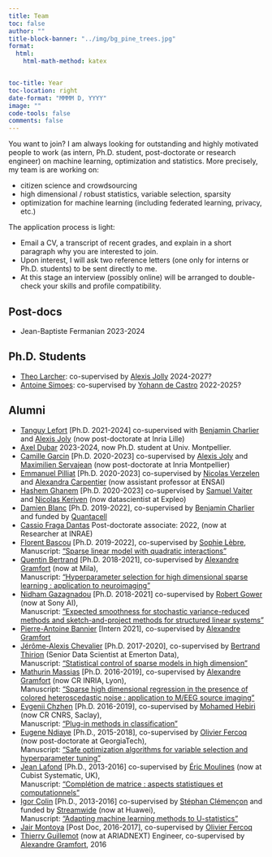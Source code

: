 ```yaml
---
title: Team
toc: false
author: ""
title-block-banner: "../img/bg_pine_trees.jpg"
format:
  html:
    html-math-method: katex


toc-title: Year
toc-location: right
date-format: "MMMM D, YYYY"
image: ""
code-tools: false
comments: false
---
```



You want to join?
I am always looking for outstanding and highly motivated people to work (as intern, Ph.D. student, post-doctorate or research engineer) on machine learning, optimization and statistics. More precisely, my team is are working on:

- citizen science and crowdsourcing
- high dimensional / robust statistics, variable selection, sparsity
- optimization for machine learning (including federated learning, privacy, etc.)

The application process is light:

- Email a CV, a transcript of recent grades, and explain in a short paragraph why you are interested to join.
- Upon interest, I will ask two reference letters (one only for interns or Ph.D. students) to be sent directly to me.
- At this stage an interview (possibly online) will be arranged to double-check your skills and profile compatibility.


## Post-docs
- Jean-Baptiste Fermanian 2023-2024

## Ph.D. Students
- [Theo Larcher](https://fr.linkedin.com/in/th%C3%A9o-larcher-3405a5147/en):
co-supervised by [Alexis Jolly](http://www-sop.inria.fr/members/Alexis.Joly/wiki/pmwiki.php) 2024-2027?
- [Antoine Simoes](https://fr.linkedin.com/in/antoine-simoes-4a2b67197): co-supervised by [Yohann de Castro](https://ydecastro.github.io/) 2022-2025?

<!-- ## Engineers -->

## Alumni
- [Tanguy Lefort](https://tanglef.github.io/) [Ph.D. 2021-2024] co-supervised with [Benjamin Charlier](https://imag.umontpellier.fr/~charlier/index.php?page=index) and [Alexis Joly](http://www-sop.inria.fr/members/Alexis.Joly/wiki/pmwiki.php) (now post-doctorate at Inria Lille)
- [Axel Dubar](https://github.com/axeldubarp) 2023-2024, now Ph.D. student at Univ. Montpellier.
- [Camille Garcin](https://garcinc.github.io/Camille-Garcin/) [Ph.D. 2020-2023] co-supervised by [Alexis Joly](http://www-sop.inria.fr/members/Alexis.Joly/wiki/pmwiki.php) and [Maximilien Servajean](https://maximiliense.github.io/) (now post-doctorate at Inria Montpellier)
- [Emmanuel Pilliat](https://epilliat.github.io/Page-perso/) [Ph.D. 2020-2023] co-supervised by [Nicolas Verzelen](http://nicolas.verzelen.free.fr/) and [Alexandra Carpentier](https://sites.google.com/site/alexandracarpentierresearch/http://nicolas.verzelen.free.fr/) (now assistant professor at ENSAI)
- [Hashem Ghanem](https://hashemghanem.github.io/) [Ph.D. 2020-2023] co-supervised by [Samuel Vaiter](https://samuelvaiter.com/) and [Nicolas Keriven](https://nkeriven.github.io/) (now datascientist at Expleo)
- [Damien Blanc](https://www.quantacell.com/about/) [Ph.D. 2019-2022], co-supervised by [Benjamin Charlier](https://imag.umontpellier.fr/~charlier/index.php?page=index) and funded by [Quantacell](https://www.quantacell.com/)
- [Cassio Fraga Dantas](https://cassiofragadantas.github.io/) Post-doctorate associate: 2022, (now at Researcher at INRAE) </br>
- [Florent Bascou](https://bascouflorent.github.io) [Ph.D. 2019-2022], co-supervised by [Sophie Lèbre](http://www.univ-montp3.fr/miap/~lebre/), </br>
Manuscript: ["Sparse linear model with quadratic interactions"](/papers/these_bascou.pdf)
- [Quentin Bertrand](https://qb3.github.io/) [Ph.D. 2018-2021], co-supervised by [Alexandre Gramfort](http://alexandre.gramfort.net/) (now at Mila), </br>
Manuscript: ["Hyperparameter selection for high dimensional sparse learning : application to neuroimaging"](https://jeannicod.ccsd.cnrs.fr/STAR/tel-03373531)
- [Nidham Gazagnadou](https://ngazagna.github.io/) [Ph.D. 2018-2021] co-supervised by [Robert Gower](https://perso.telecom-paristech.fr/rgower/) (now at Sony AI), </br>
Manuscript: ["Expected smoothness for stochastic variance-reduced methods and sketch-and-project methods for structured linear systems"](https://jeannicod.ccsd.cnrs.fr/STAR/tel-03590678)
- [Pierre-Antoine Bannier](https://twitter.com/el_pa_b) [Intern 2021], co-supervised by [Alexandre Gramfort](http://alexandre.gramfort.net/)
- [Jérôme-Alexis Chevalier](https://ja-che.github.io/) [Ph.D. 2017-2020], co-supervised by [Bertrand Thirion](https://team.inria.fr/parietal/team-members/bertrand-thirions-page/) (Senior Data Scientist at Emerton Data), </br>
Manuscript: ["Statistical control of sparse models in high dimension"](https://jeannicod.ccsd.cnrs.fr/STAR/tel-03147200v1)
- [Mathurin Massias](https://mathurinm.github.io) [Ph.D. 2016-2019], co-supervised by [Alexandre Gramfort](http://alexandre.gramfort.net/) (now CR INRIA, Lyon), </br>
Manuscript: ["Sparse high dimensional regression in the presence of colored heteroscedastic noise : application to M/EEG source imaging"](https://jeannicod.ccsd.cnrs.fr/STAR/tel-02533661)
- [Evgenii Chzhen](https://echzhen.com/) [Ph.D. 2016-2019], co-supervised by [Mohamed Hebiri](http://perso-math.univ-mlv.fr/users/hebiri.mohamed/) (now CR CNRS, Saclay), </br>
Manuscript: ["Plug-in methods in classification"](https://jeannicod.ccsd.cnrs.fr/STAR/tel-02400552v1)
- [Eugene Ndiaye](https://eugenendiaye.github.io/) [Ph.D., 2015-2018], co-supervised by [Olivier Fercoq](http://perso.telecom-paristech.fr/~ofercoq/) (now post-doctorate at GeorgiaTech), </br>
Manuscript: ["Safe optimization algorithms for variable selection and hyperparameter tuning"](https://jeannicod.ccsd.cnrs.fr/STAR/tel-01962450v1)
- [Jean Lafond](http://perso.telecom-paristech.fr/~lafond/) [Ph.D., 2013-2016] co-supervised by [Éric Moulines](http://perso.telecom-paristech.fr/~moulines/) (now at Cubist Systematic, UK), </br>
Manuscript: ["Complétion de matrice : aspects statistiques et computationnels"](https://jeannicod.ccsd.cnrs.fr/STAR/tel-01529861)
- [Igor Colin](http://perso.telecom-paristech.fr/~colin) [Ph.D., 2013-2016] co-supervised by [Stéphan Clémençon](http://perso.telecom-paristech.fr/~clemenco/) and funded by [Streamwide](http://www.streamwide.com/) (now at Huawei), </br>
Manuscript: ["Adapting machine learning methods to U-statistics"](https://jeannicod.ccsd.cnrs.fr/STAR/tel-01701636v1)
- [Jair Montoya](http://google.com) [Post Doc, 2016-2017], co-supervised by [Olivier Fercoq](http://perso.telecom-paristech.fr/~ofercoq/)
- [Thierry Guillemot](https://github.com/tguillemot) (now at ARIADNEXT) Engineer, co-supervised by [Alexandre Gramfort](http://alexandre.gramfort.net/), 2016